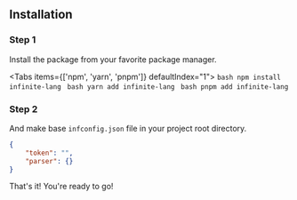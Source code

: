 
## Installation

<Steps>

### Step 1

Install the package from your favorite package manager.

<Tabs items={['npm', 'yarn', 'pnpm']} defaultIndex="1">
    <Tab>
        ```bash
        npm install infinite-lang
        ```
    </Tab>
    <Tab>
        ```bash
        yarn add infinite-lang
        ```
    </Tab>
    <Tab>
        ```bash
        pnpm add infinite-lang
        ```
    </Tab>
</Tabs>


### Step 2

And make base `infconfig.json` file in your project root directory.

```json filename="/infconfig.json"
{
    "token": "",
    "parser": {}
}
```

</Steps>

That's it! You're ready to go!